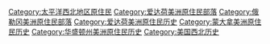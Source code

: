 {{Cat main|内兹珀斯人}}

[[Category:太平洋西北地区原住民|Category:太平洋西北地区原住民]]
[[Category:爱达荷美洲原住民部落|Category:爱达荷美洲原住民部落]]
[[Category:俄勒冈美洲原住民部落|Category:俄勒冈美洲原住民部落]]
[[Category:爱达荷美洲原住民历史|Category:爱达荷美洲原住民历史]]
[[Category:蒙大拿美洲原住民历史|Category:蒙大拿美洲原住民历史]]
[[Category:华盛顿州美洲原住民历史|Category:华盛顿州美洲原住民历史]]
[[Category:美国西北历史|Category:美国西北历史]]